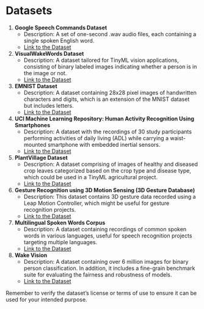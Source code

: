 # Datasets {#sec-datasets}

1. **Google Speech Commands Dataset**
   - Description: A set of one-second .wav audio files, each containing a single spoken English word.
   - [Link to the Dataset](https://ai.googleblog.com/2017/08/launching-speech-commands-dataset.html)

2. **VisualWakeWords Dataset**
   - Description: A dataset tailored for TinyML vision applications, consisting of binary labeled images indicating whether a person is in the image or not.
   - [Link to the Dataset](https://github.com/tensorflow/models/tree/master/research/slim#preparing-the-visualwakewords-dataset)

3. **EMNIST Dataset**
   - Description: A dataset containing 28x28 pixel images of handwritten characters and digits, which is an extension of the MNIST dataset but includes letters.
   - [Link to the Dataset](https://www.nist.gov/itl/products-and-services/emnist-dataset)

4. **UCI Machine Learning Repository: Human Activity Recognition Using Smartphones**
   - Description: A dataset with the recordings of 30 study participants performing activities of daily living (ADL) while carrying a waist-mounted smartphone with embedded inertial sensors.
   - [Link to the Dataset](https://archive.ics.uci.edu/ml/datasets/human+activity+recognition+using+smartphones)

5. **PlantVillage Dataset**
   - Description: A dataset comprising of images of healthy and diseased crop leaves categorized based on the crop type and disease type, which could be used in a TinyML agricultural project.
   - [Link to the Dataset](https://github.com/spMohanty/PlantVillage-Dataset)

6. **Gesture Recognition using 3D Motion Sensing (3D Gesture Database)**
   - Description: This dataset contains 3D gesture data recorded using a Leap Motion Controller, which might be useful for gesture recognition projects.
   - [Link to the Dataset](https://lttm.dei.unipd.it/downloads/gesture/)

7. **Multilingual Spoken Words Corpus**
   - Description: A dataset containing recordings of common spoken words in various languages, useful for speech recognition projects targeting multiple languages.
   - [Link to the Dataset](https://mlcommons.org/en/multilingual-spoken-words/)

8. **Wake Vision**
   - Description: A dataset containing over 6 million images for binary person classification. In addition, it includes a fine-grain benchmark suite for evaluating the fairness and robustness of models.
   - [Link to the Dataset](https://wakevision.ai/)

Remember to verify the dataset's license or terms of use to ensure it can be used for your intended purpose.
